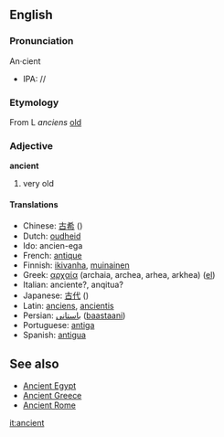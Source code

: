 {{Wikipedia}}

==English==
===Pronunciation===

An&middot;cient
*IPA: //

===Etymology===

From L ''anciens'' [[old]]

===Adjective===
'''ancient'''

#very old

====Translations====
*Chinese: [[古希]] ()
*Dutch: [[oudheid]]
*Ido: ancien-ega
*French: [[antique]]
*Finnish: [[ikivanha]], [[muinainen]]
*Greek: [[αρχαία]] (archaia, archea, arhea, arkhea) ([[:el:Αρχαία|el]])
*Italian: anciente?, anqitua?
*Japanese: [[古代]] ()
*Latin: [[anciens]], [[ancientis]]
*Persian: [[باستانی]]  ([[baastaani]])
*Portuguese: [[antiga]]
*Spanish: [[antigua]]

==See also==

*[[Ancient Egypt]]
*[[Ancient Greece]]
*[[Ancient Rome]]

[[it:ancient]]